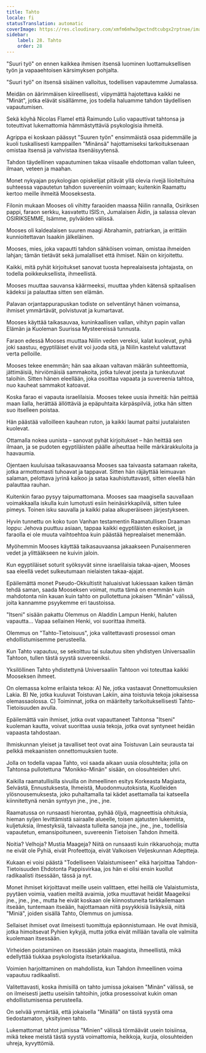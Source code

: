 ```yaml
---
title: Tahto
locale: fi
statusTranslation: automatic
coverImage: https://res.cloudinary.com/xmfm6mhw3gwctndtcubgx2rptnae/image/upload/v1740468922/small_cover_tratado_de_psicologia_revolucionaria_a4c0dca4e0.webp
sidebar:
    label: 28. Tahto
    order: 28
---
```

"Suuri työ" on ennen kaikkea ihmisen itsensä luominen luottamuksellisen työn ja vapaaehtoisen kärsimyksen pohjalta.

"Suuri työ" on itsensä sisäinen valloitus, todellisen vapautemme Jumalassa.

Meidän on äärimmäisen kiireellisesti, viipymättä hajotettava kaikki ne "Minät", jotka elävät sisällämme, jos todella haluamme tahdon täydellisen vapautumisen.

Sekä köyhä Nicolas Flamel että Raimundo Lulio vapauttivat tahtonsa ja toteuttivat lukemattomia hämmästyttäviä psykologisia ihmeitä.

Agrippa ei koskaan päässyt "Suuren työn" ensimmäistä osaa pidemmälle ja kuoli tuskallisesti kamppaillen "Minänsä" hajottamiseksi tarkoituksenaan omistaa itsensä ja vahvistaa itsenäisyytensä.

Tahdon täydellinen vapautuminen takaa viisaalle ehdottoman vallan tuleen, ilmaan, veteen ja maahan.

Monet nykyajan psykologian opiskelijat pitävät yllä olevia rivejä liioiteltuina suhteessa vapautetun tahdon suvereeniin voimaan; kuitenkin Raamattu kertoo meille ihmeitä Mooseksesta.

Filonin mukaan Mooses oli vihitty faraoiden maassa Niilin rannalla, Osiriksen pappi, faraon serkku, kasvatettu ISIS:n, Jumalaisen Äidin, ja salassa olevan OSIRIKSEMME, Isämme, pylväiden välissä.

Mooses oli kaldealaisen suuren maagi Abrahamin, patriarkan, ja erittäin kunnioitettavan Isaakin jälkeläinen.

Mooses, mies, joka vapautti tahdon sähköisen voiman, omistaa ihmeiden lahjan; tämän tietävät sekä jumalalliset että ihmiset. Näin on kirjoitettu.

Kaikki, mitä pyhät kirjoitukset sanovat tuosta heprealaisesta johtajasta, on todella poikkeuksellista, ihmeellistä.

Mooses muuttaa sauvansa käärmeeksi, muuttaa yhden kätensä spitaalisen kädeksi ja palauttaa sitten sen elämän.

Palavan orjantappurapuskan todiste on selventänyt hänen voimansa, ihmiset ymmärtävät, polvistuvat ja kumartavat.

Mooses käyttää taikasauvaa, kuninkaallisen vallan, vihityn papin vallan Elämän ja Kuoleman Suurissa Mysteereissä tunnusta.

Faraon edessä Mooses muuttaa Niilin veden vereksi, kalat kuolevat, pyhä joki saastuu, egyptiläiset eivät voi juoda sitä, ja Niilin kastelut valuttavat verta pelloille.

Mooses tekee enemmän; hän saa aikaan valtavan määrän suhteettomia, jättimäisiä, hirviömäisiä sammakoita, jotka tulevat joesta ja tunkeutuvat taloihin. Sitten hänen eleellään, joka osoittaa vapaata ja suvereenia tahtoa, nuo kauheat sammakot katoavat.

Koska farao ei vapauta israelilaisia. Mooses tekee uusia ihmeitä: hän peittää maan lialla, herättää ällöttäviä ja epäpuhtaita kärpäspilviä, jotka hän sitten suo itselleen poistaa.

Hän päästää valloilleen kauhean ruton, ja kaikki laumat paitsi juutalaisten kuolevat.

Ottamalla nokea uunista – sanovat pyhät kirjoitukset – hän heittää sen ilmaan, ja se pudoten egyptiläisten päälle aiheuttaa heille märkärakkuloita ja haavaumia.

Ojentaen kuuluisaa taikasauvaansa Mooses saa taivaasta satamaan rakeita, jotka armottomasti tuhoavat ja tappavat. Sitten hän räjäyttää leimuavan salaman, pelottava jyrinä kaikoo ja sataa kauhistuttavasti, sitten eleellä hän palauttaa rauhan.

Kuitenkin farao pysyy taipumattomana. Mooses saa maagisella sauvallaan voimakkaalla iskulla kuin lumotusti esiin heinäsirkkapilviä, sitten tulee pimeys. Toinen isku sauvalla ja kaikki palaa alkuperäiseen järjestykseen.

Hyvin tunnettu on koko tuon Vanhan testamentin Raamatullisen Draaman loppu: Jehova puuttuu asiaan, tappaa kaikki egyptiläisten esikoiset, ja faraolla ei ole muuta vaihtoehtoa kuin päästää heprealaiset menemään.

Myöhemmin Mooses käyttää taikasauvaansa jakaakseen Punaisenmeren vedet ja ylittääkseen ne kuivin jaloin.

Kun egyptiläiset soturit syöksyvät sinne israelilaisia takaa-ajaen, Mooses saa eleellä vedet sulkeutumaan nielaisten takaa-ajajat.

Epäilemättä monet Pseudo-Okkultistit haluaisivat lukiessaan kaiken tämän tehdä saman, saada Mooseksen voimat, mutta tämä on enemmän kuin mahdotonta niin kauan kuin tahto on pullotettuna jokaisen "Minän" välissä, joita kannamme psyykemme eri taustoissa.

"Itseni" sisään pakattu Olemmus on Aladdin Lampun Henki, haluten vapautta... Vapaa sellainen Henki, voi suorittaa ihmeitä.

Olemmus on "Tahto-Tietoisuus", joka valitettavasti prosessoi oman ehdollistumisemme perusteella.

Kun Tahto vapautuu, se sekoittuu tai sulautuu siten yhdistyen Universaaliin Tahtoon, tullen tästä syystä suvereeniksi.

Yksilöllinen Tahto yhdistettynä Universaaliin Tahtoon voi toteuttaa kaikki Mooseksen ihmeet.

On olemassa kolme erilaista tekoa: A) Ne, jotka vastaavat Onnettomuuksien Lakia. B) Ne, jotka kuuluvat Toistuvan Lakiin, aina toistuvia tekoja jokaisessa olemassaolossa. C) Toiminnat, jotka on määritelty tarkoituksellisesti Tahto-Tietoisuuden avulla.

Epäilemättä vain ihmiset, jotka ovat vapauttaneet Tahtonsa "Itseni" kuoleman kautta, voivat suorittaa uusia tekoja, jotka ovat syntyneet heidän vapaasta tahdostaan.

Ihmiskunnan yleiset ja tavalliset teot ovat aina Toistuvan Lain seurausta tai pelkkä mekaanisten onnettomuuksien tuote.

Jolla on todella vapaa Tahto, voi saada aikaan uusia olosuhteita; jolla on Tahtonsa pullotettuna "Monikko-Minän" sisään, on olosuhteiden uhri.

Kaikilla raamatullisilla sivuilla on ihmeellinen esitys Korkeasta Magiasta, Selvästä, Ennustuksesta, Ihmeistä, Muodonmuutoksista, Kuolleiden ylösnousemuksesta, joko puhaltamalla tai kädet asettamalla tai katseella kiinnitettynä nenän syntyyn jne., jne., jne.

Raamatussa on runsaasti hierontaa, pyhää öljyä, magneettisia ohituksia, hieman syljen levittämistä sairaalle alueelle, toisen ajatusten lukemista, kuljetuksia, ilmestyksiä, taivaasta tulleita sanoja jne., jne., jne., todellisia vapautetun, emansipoituneen, suvereenin Tietoisen Tahdon ihmeitä.

Noitia? Velhoja? Mustia Maageja? Niitä on runsaasti kuin rikkaruohoja; mutta ne eivät ole Pyhiä, eivät Profeettoja, eivät Valkoisen Veljeskunnan Adeptteja.

Kukaan ei voisi päästä "Todelliseen Valaistumiseen" eikä harjoittaa Tahdon-Tietoisuuden Ehdotonta Pappisvirkaa, jos hän ei olisi ensin kuollut radikaalisti itsessään, tässä ja nyt.

Monet ihmiset kirjoittavat meille usein valittaen, ettei heillä ole Valaistumista, pyytäen voimia, vaatien meiltä avaimia, jotka muuttavat heidät Maageiksi jne., jne., jne., mutta he eivät koskaan ole kiinnostuneita tarkkailemaan itseään, tuntemaan itseään, hajottamaan niitä psyykkisiä lisäyksiä, niitä "Miniä", joiden sisällä Tahto, Olemmus on jumissa.

Sellaiset ihmiset ovat ilmeisesti tuomittuja epäonnistumaan. He ovat ihmisiä, jotka himoitsevat Pyhien kykyjä, mutta jotka eivät millään tavalla ole valmiita kuolemaan itsessään.

Virheiden poistaminen on itsessään jotain maagista, ihmeellistä, mikä edellyttää tiukkaa psykologista itsetarkkailua.

Voimien harjoittaminen on mahdollista, kun Tahdon ihmeellinen voima vapautuu radikaalisti.

Valitettavasti, koska ihmisillä on tahto jumissa jokaisen "Minän" välissä, se on ilmeisesti jaettu useisiin tahtoihin, jotka prosessoivat kukin oman ehdollistumisensa perusteella.

On selvää ymmärtää, että jokaisella "Minällä" on tästä syystä oma tiedostamaton, yksityinen tahto.

Lukemattomat tahtot jumissa "Minien" välissä törmäävät usein toisiinsa, mikä tekee meistä tästä syystä voimattomia, heikkoja, kurjia, olosuhteiden uhreja, kyvyttömiä.

